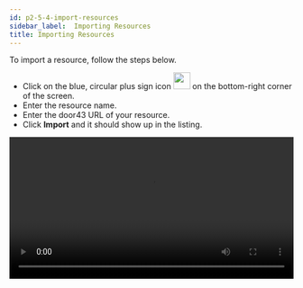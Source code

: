 ```yaml
---
id: p2-5-4-import-resources
sidebar_label:  Importing Resources
title: Importing Resources
---
```


To import a resource, follow the steps below.

-  Click on the blue, circular plus sign icon <img src="/autographaAssetsV2/how-to/import.png" width="30px" alt=""/> on the bottom-right corner of the screen. 
-  Enter the resource name.
-  Enter the door43 URL of your resource.
-  Click **Import** and it should show up in the listing.
<video controls src="/AutographaV2-1-0/adding-resources.mp4" width="100%" type="video/mp4"/>